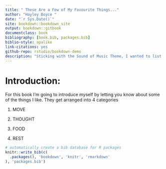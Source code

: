 ```yaml
--- 
title: " These Are a Few of My Favourite Things..."
author: "Hayley Boyce "
date: "`r Sys.Date()`"
site: bookdown::bookdown_site
output: bookdown::gitbook
documentclass: book
bibliography: [book.bib, packages.bib]
biblio-style: apalike
link-citations: yes
github-repo: rstudio/bookdown-demo
description: "Sticking with the Sound of Music Theme, I wanted to list a few of the things I like doing"
---
```


#  Introduction: 

For this book I'm going to introduce myself by letting you know about some of the things I like.
They get arranged into 4 categories 


1. MOVE

2. THOUGHT

3. FOOD

4. REST




```r
# automatically create a bib database for R packages
knitr::write_bib(c(
  .packages(), 'bookdown', 'knitr', 'rmarkdown'
), 'packages.bib')
```

